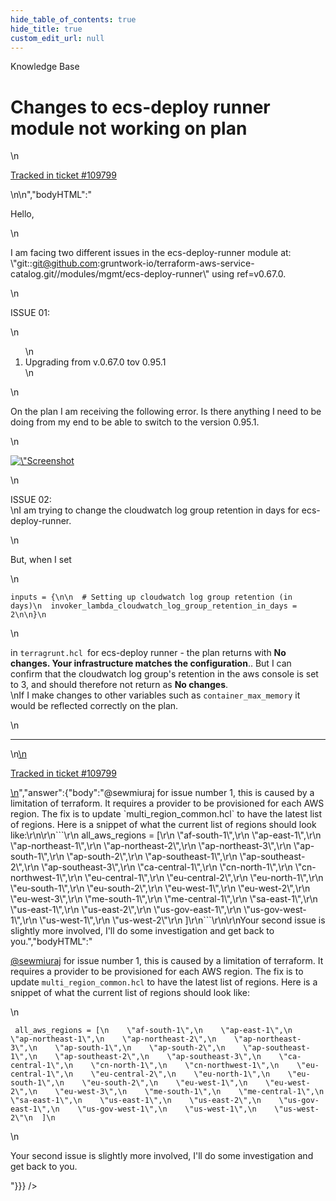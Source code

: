 ```yaml
---
hide_table_of_contents: true
hide_title: true
custom_edit_url: null
---
```



<head>
  <link rel="canonical" href="https://github.com/gruntwork-io/knowledge-base/discussions/637" />
</head>

<CenterLayout>
<span className="searchCategory">Knowledge Base</span>
<h1>Changes to ecs-deploy runner module not working on plan</h1>
<GitHub discussion={{"id":"D_kwDOF8slf84ASLX7","number":637,"author":{"login":"sewmiuraj"},"title":"Changes to ecs-deploy runner module not working on plan","body":"\nHello,\r\n\r\nI am facing two different issues in the ecs-deploy-runner module at: \"git::git@github.com:gruntwork-io/terraform-aws-service-catalog.git//modules/mgmt/ecs-deploy-runner\" using ref=v0.67.0.\r\n\r\nISSUE 01: \r\n1. Upgrading from v.0.67.0 tov 0.95.1\r\n\r\nOn the plan I am receiving the following error. Is there anything I need to be doing from my end to be able to switch to the version 0.95.1.\r\n\r\n![Screenshot 2023-01-17 at 3 58 32 PM](https://user-images.githubusercontent.com/96437456/212932498-fc275c32-3305-4aad-b8e7-ed24e5925c19.png)\r\n\r\n\r\nISSUE 02:\r\nI am trying to change the cloudwatch log group retention in days for ecs-deploy-runner. \r\n\r\n But, when I set \r\n\r\n```\r\ninputs = {\r\n\r\n  # Setting up cloudwatch log group retention (in days)\r\n  invoker_lambda_cloudwatch_log_group_retention_in_days = 2\r\n\r\n}\r\n```\r\n\r\nin `terragrunt.hcl `for ecs-deploy runner - the plan returns with **No changes. Your infrastructure matches the configuration**.. But I can confirm that the cloudwatch log group's retention in the aws console is set to 3, and should therefore not return as **No changes**.\r\nIf I make changes to other variables such as `container_max_memory` it would be reflected correctly on the plan.\n\n---\n\n<ins datetime=\"2023-01-17T14:58:55Z\">\n  <p><a href=\"https://support.gruntwork.io/hc/requests/109799\">Tracked in ticket #109799</a></p>\n</ins>\n","bodyHTML":"<p dir=\"auto\">Hello,</p>\n<p dir=\"auto\">I am facing two different issues in the ecs-deploy-runner module at: \"git::<a href=\"mailto:git@github.com\">git@github.com</a>:gruntwork-io/terraform-aws-service-catalog.git//modules/mgmt/ecs-deploy-runner\" using ref=v0.67.0.</p>\n<p dir=\"auto\">ISSUE 01:</p>\n<ol dir=\"auto\">\n<li>Upgrading from v.0.67.0 tov 0.95.1</li>\n</ol>\n<p dir=\"auto\">On the plan I am receiving the following error. Is there anything I need to be doing from my end to be able to switch to the version 0.95.1.</p>\n<p dir=\"auto\"><a target=\"_blank\" rel=\"noopener noreferrer nofollow\" href=\"https://user-images.githubusercontent.com/96437456/212932498-fc275c32-3305-4aad-b8e7-ed24e5925c19.png\"><img src=\"https://user-images.githubusercontent.com/96437456/212932498-fc275c32-3305-4aad-b8e7-ed24e5925c19.png\" alt=\"Screenshot 2023-01-17 at 3 58 32 PM\" style=\"max-width: 100%;\"></a></p>\n<p dir=\"auto\">ISSUE 02:<br>\nI am trying to change the cloudwatch log group retention in days for ecs-deploy-runner.</p>\n<p dir=\"auto\">But, when I set</p>\n<div class=\"snippet-clipboard-content notranslate position-relative overflow-auto\" data-snippet-clipboard-copy-content=\"inputs = {\n\n  # Setting up cloudwatch log group retention (in days)\n  invoker_lambda_cloudwatch_log_group_retention_in_days = 2\n\n}\"><pre class=\"notranslate\"><code class=\"notranslate\">inputs = {\n\n  # Setting up cloudwatch log group retention (in days)\n  invoker_lambda_cloudwatch_log_group_retention_in_days = 2\n\n}\n</code></pre></div>\n<p dir=\"auto\">in <code class=\"notranslate\">terragrunt.hcl </code>for ecs-deploy runner - the plan returns with <strong>No changes. Your infrastructure matches the configuration</strong>.. But I can confirm that the cloudwatch log group's retention in the aws console is set to 3, and should therefore not return as <strong>No changes</strong>.<br>\nIf I make changes to other variables such as <code class=\"notranslate\">container_max_memory</code> it would be reflected correctly on the plan.</p>\n<hr>\n<ins datetime=\"2023-01-17T14:58:55Z\">\n  <p dir=\"auto\"><a href=\"https://support.gruntwork.io/hc/requests/109799\" rel=\"nofollow\">Tracked in ticket #109799</a></p>\n</ins>","answer":{"body":"@sewmiuraj for issue number 1, this is caused by a limitation of terraform.  It requires a provider to be provisioned for each AWS region. The fix is to update `multi_region_common.hcl` to have the latest list of regions.  Here is a snippet of what the current list of regions should look like:\r\n\r\n```\r\n all_aws_regions = [\r\n    \"af-south-1\",\r\n    \"ap-east-1\",\r\n    \"ap-northeast-1\",\r\n    \"ap-northeast-2\",\r\n    \"ap-northeast-3\",\r\n    \"ap-south-1\",\r\n    \"ap-south-2\",\r\n    \"ap-southeast-1\",\r\n    \"ap-southeast-2\",\r\n    \"ap-southeast-3\",\r\n    \"ca-central-1\",\r\n    \"cn-north-1\",\r\n    \"cn-northwest-1\",\r\n    \"eu-central-1\",\r\n    \"eu-central-2\",\r\n    \"eu-north-1\",\r\n    \"eu-south-1\",\r\n    \"eu-south-2\",\r\n    \"eu-west-1\",\r\n    \"eu-west-2\",\r\n    \"eu-west-3\",\r\n    \"me-south-1\",\r\n    \"me-central-1\",\r\n    \"sa-east-1\",\r\n    \"us-east-1\",\r\n    \"us-east-2\",\r\n    \"us-gov-east-1\",\r\n    \"us-gov-west-1\",\r\n    \"us-west-1\",\r\n    \"us-west-2\"\r\n  ]\r\n```\r\n\r\nYour second issue is slightly more involved, I'll do some investigation and get back to you.","bodyHTML":"<p dir=\"auto\"><a class=\"user-mention notranslate\" data-hovercard-type=\"user\" data-hovercard-url=\"/users/sewmiuraj/hovercard\" data-octo-click=\"hovercard-link-click\" data-octo-dimensions=\"link_type:self\" href=\"https://github.com/sewmiuraj\">@sewmiuraj</a> for issue number 1, this is caused by a limitation of terraform.  It requires a provider to be provisioned for each AWS region. The fix is to update <code class=\"notranslate\">multi_region_common.hcl</code> to have the latest list of regions.  Here is a snippet of what the current list of regions should look like:</p>\n<div class=\"snippet-clipboard-content notranslate position-relative overflow-auto\" data-snippet-clipboard-copy-content=\" all_aws_regions = [\n    &quot;af-south-1&quot;,\n    &quot;ap-east-1&quot;,\n    &quot;ap-northeast-1&quot;,\n    &quot;ap-northeast-2&quot;,\n    &quot;ap-northeast-3&quot;,\n    &quot;ap-south-1&quot;,\n    &quot;ap-south-2&quot;,\n    &quot;ap-southeast-1&quot;,\n    &quot;ap-southeast-2&quot;,\n    &quot;ap-southeast-3&quot;,\n    &quot;ca-central-1&quot;,\n    &quot;cn-north-1&quot;,\n    &quot;cn-northwest-1&quot;,\n    &quot;eu-central-1&quot;,\n    &quot;eu-central-2&quot;,\n    &quot;eu-north-1&quot;,\n    &quot;eu-south-1&quot;,\n    &quot;eu-south-2&quot;,\n    &quot;eu-west-1&quot;,\n    &quot;eu-west-2&quot;,\n    &quot;eu-west-3&quot;,\n    &quot;me-south-1&quot;,\n    &quot;me-central-1&quot;,\n    &quot;sa-east-1&quot;,\n    &quot;us-east-1&quot;,\n    &quot;us-east-2&quot;,\n    &quot;us-gov-east-1&quot;,\n    &quot;us-gov-west-1&quot;,\n    &quot;us-west-1&quot;,\n    &quot;us-west-2&quot;\n  ]\"><pre class=\"notranslate\"><code class=\"notranslate\"> all_aws_regions = [\n    \"af-south-1\",\n    \"ap-east-1\",\n    \"ap-northeast-1\",\n    \"ap-northeast-2\",\n    \"ap-northeast-3\",\n    \"ap-south-1\",\n    \"ap-south-2\",\n    \"ap-southeast-1\",\n    \"ap-southeast-2\",\n    \"ap-southeast-3\",\n    \"ca-central-1\",\n    \"cn-north-1\",\n    \"cn-northwest-1\",\n    \"eu-central-1\",\n    \"eu-central-2\",\n    \"eu-north-1\",\n    \"eu-south-1\",\n    \"eu-south-2\",\n    \"eu-west-1\",\n    \"eu-west-2\",\n    \"eu-west-3\",\n    \"me-south-1\",\n    \"me-central-1\",\n    \"sa-east-1\",\n    \"us-east-1\",\n    \"us-east-2\",\n    \"us-gov-east-1\",\n    \"us-gov-west-1\",\n    \"us-west-1\",\n    \"us-west-2\"\n  ]\n</code></pre></div>\n<p dir=\"auto\">Your second issue is slightly more involved, I'll do some investigation and get back to you.</p>"}}} />

</CenterLayout>
  

<!-- ##DOCS-SOURCER-START
{
  "sourcePlugin": "github-discussions",
  "hash": "d75c7b3eba47fd1f54e2dd15e3831d87"
}
##DOCS-SOURCER-END -->
